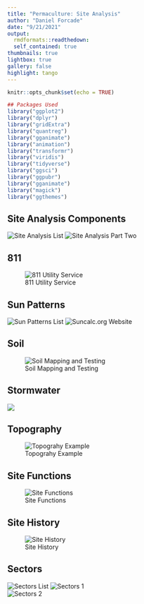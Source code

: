 ```yaml
---
title: "Permaculture: Site Analysis"
author: "Daniel Forcade"
date: "9/21/2021"
output:  
  rmdformats::readthedown:
  self_contained: true
thumbnails: true
lightbox: true
gallery: false
highlight: tango
---
```


```r
knitr::opts_chunk$set(echo = TRUE)
```

```r

## Packages Used
library("ggplot2")
library("dplyr")
library("gridExtra")
library("quantreg")
library("gganimate")
library("animation")
library("transformr")
library("viridis")
library("tidyverse")
library("ggsci")
library("ggpubr")
library("gganimate")
library("magick")
library("ggthemes")

```



## Site Analysis Components 

![Site Analysis List](Site_Analysis_Components.png)
![Site Analysis Part Two](Site_Analysis_Two.png)


## 811  
![811 Utility Service](811.png)  

## Sun Patterns
![Sun Patterns List](Sun_Patterns.png)
![Suncalc.org Website](Sun_Calc.png)  

## Soil

![Soil Mapping and Testing](Soil_Mapping.png)

## Stormwater  

![](Stormwater.png)  

## Topography

![Topograhy Example](Topography.png)

## Site Functions

![Site Functions](Site_Function.png)   


## Site History

![Site History](Site_History.png)

## Sectors


![Sectors List](Sectors_List.png)
![Sectors 1](Sectors.png)  
![Sectors 2](Sectors_2.png)

